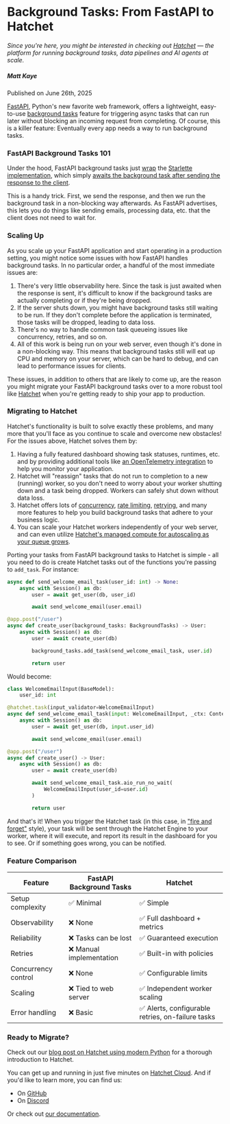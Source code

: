 
# **Background Tasks: From FastAPI to Hatchet**

_Since you're here, you might be interested in checking out [Hatchet](https://hatchet.run) — the platform for running background tasks, data pipelines and AI agents at scale._

<div className="w-full pb-4 mx-auto border-b shadow-md flex flex-row justify-between items-center mt-10">
  <h5 className="text-xl font-bold tracking-tight text-foreground">
    Matt Kaye
  </h5>
  <p className="font-light text-foreground">Published on June 26th, 2025</p>
</div>

[FastAPI](https://fastapi.tiangolo.com/), Python's new favorite web framework, offers a lightweight, easy-to-use [background tasks](https://fastapi.tiangolo.com/tutorial/background-tasks/) feature for triggering async tasks that can run later without blocking an incoming request from completing. Of course, this is a killer feature: Eventually every app needs a way to run background tasks.

### FastAPI Background Tasks 101

Under the hood, FastAPI background tasks just [wrap](https://github.com/fastapi/fastapi/blob/master/fastapi/background.py#L38-L59) the [Starlette implementation](https://github.com/encode/starlette/blob/739ea4928b11d4b4cb2b366ccad11405ef3034c4/starlette/background.py#L18-L42), which simply [awaits the background task after sending the response to the client](https://github.com/encode/starlette/blob/739ea4928b11d4b4cb2b366ccad11405ef3034c4/starlette/responses.py#L167-L168).

This is a handy trick. First, we send the response, and then we run the background task in a non-blocking way afterwards. As FastAPI advertises, this lets you do things like sending emails, processing data, etc. that the client does not need to wait for.

### Scaling Up

As you scale up your FastAPI application and start operating in a production setting, you might notice some issues with how FastAPI handles background tasks. In no particular order, a handful of the most immediate issues are:

1. There's very little observability here. Since the task is just awaited when the response is sent, it's difficult to know if the background tasks are actually completing or if they're being dropped.
2. If the server shuts down, you might have background tasks still waiting to be run. If they don't complete before the application is terminated, those tasks will be dropped, leading to data loss.
3. There's no way to handle common task queueing issues like concurrency, retries, and so on.
4. All of this work is being run on your web server, even though it's done in a non-blocking way. This means that background tasks still will eat up CPU and memory on your server, which can be hard to debug, and can lead to performance issues for clients.

These issues, in addition to others that are likely to come up, are the reason you might migrate your FastAPI background tasks over to a more robust tool like [Hatchet](https://hatchet.run/) when you're getting ready to ship your app to production.

### Migrating to Hatchet

Hatchet's functionality is built to solve exactly these problems, and many more that you'll face as you continue to scale and overcome new obstacles! For the issues above, Hatchet solves them by:

1. Having a fully featured dashboard showing task statuses, runtimes, etc. and by providing additional tools like [an OpenTelemetry integration](../home/opentelemetry.mdx) to help you monitor your application.
2. Hatchet will "reassign" tasks that do not run to completion to a new (running) worker, so you don't need to worry about your worker shutting down and a task being dropped. Workers can safely shut down without data loss.
3. Hatchet offers lots of [concurrency](../home/concurrency.mdx), [rate limiting](../home/rate-limits.mdx), [retrying](../home/retry-policies.mdx), and many more features to help you build background tasks that adhere to your business logic.
4. You can scale your Hatchet workers independently of your web server, and can even utilize [Hatchet's managed compute for autoscaling as your queue grows](../home/compute/auto-scaling.mdx).

Porting your tasks from FastAPI background tasks to Hatchet is simple - all you need to do is create Hatchet tasks out of the functions you're passing to `add_task`. For instance:

```python
async def send_welcome_email_task(user_id: int) -> None:
    async with Session() as db:
        user = await get_user(db, user_id)

        await send_welcome_email(user.email)

@app.post("/user")
async def create_user(background_tasks: BackgroundTasks) -> User:
    async with Session() as db:
        user = await create_user(db)

        background_tasks.add_task(send_welcome_email_task, user.id)

        return user
```

Would become:

```python
class WelcomeEmailInput(BaseModel):
    user_id: int

@hatchet.task(input_validator=WelcomeEmailInput)
async def send_welcome_email_task(input: WelcomeEmailInput, _ctx: Context) -> None:
    async with Session() as db:
        user = await get_user(db, input.user_id)

        await send_welcome_email(user.email)

@app.post("/user")
async def create_user() -> User:
    async with Session() as db:
        user = await create_user(db)

        await send_welcome_email_task.aio_run_no_wait(
            WelcomeEmailInput(user_id=user.id)
        )

        return user
```

And that's it! When you trigger the Hatchet task (in this case, in ["fire and forget"](../home/run-no-wait.mdx) style), your task will be sent through the Hatchet Engine to your worker, where it will execute, and report its result in the dashboard for you to see. Or if something goes wrong, you can be notified.

### Feature Comparison

| Feature             | FastAPI Background Tasks | Hatchet                                           |
| ------------------- | ------------------------ | ------------------------------------------------- |
| Setup complexity    | ✅ Minimal               | ✅ Simple                                         |
| Observability       | ❌ None                  | ✅ Full dashboard + metrics                       |
| Reliability         | ❌ Tasks can be lost     | ✅ Guaranteed execution                           |
| Retries             | ❌ Manual implementation | ✅ Built-in with policies                         |
| Concurrency control | ❌ None                  | ✅ Configurable limits                            |
| Scaling             | ❌ Tied to web server    | ✅ Independent worker scaling                     |
| Error handling      | ❌ Basic                 | ✅ Alerts, configurable retries, on-failure tasks |

### Ready to Migrate?

Check out our [blog post on Hatchet using modern Python](./task-queue-modern-python) for a thorough introduction to Hatchet.

You can get up and running in just five minutes on [Hatchet Cloud](https://cloud.onhatchet.run/). And if you'd like to learn more, you can find us:

- On [GitHub](https://github.com/hatchet-dev/hatchet)
- On [Discord](https://hatchet.run/discord)

Or check out [our documentation](https://docs.hatchet.run/).
